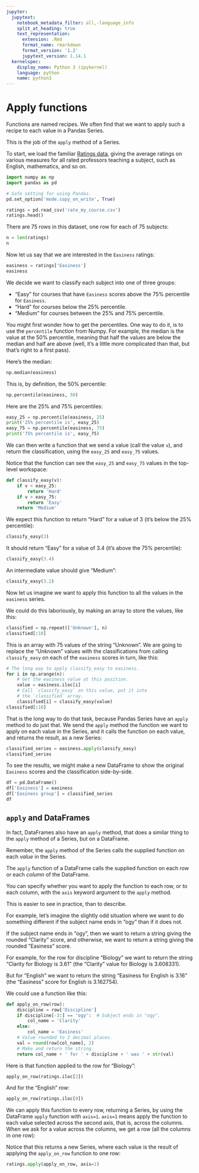 ```yaml
---
jupyter:
  jupytext:
    notebook_metadata_filter: all,-language_info
    split_at_heading: true
    text_representation:
      extension: .Rmd
      format_name: rmarkdown
      format_version: '1.2'
      jupytext_version: 1.14.1
  kernelspec:
    display_name: Python 3 (ipykernel)
    language: python
    name: python3
---
```


# Apply functions

Functions are named recipes.  We often find that we want to apply
such a recipe to each value in a Pandas Series.

This is the job of the `apply` method of a Series.

To start, we load the familiar [Ratings
data](../data/rate_my_professors), giving the average ratings on
various measures for all rated professors teaching a subject,
such as English, mathematics, and so on.

```python
import numpy as np
import pandas as pd

# Safe setting for using Pandas.
pd.set_option('mode.copy_on_write', True)
```

```python
ratings = pd.read_csv('rate_my_course.csv')
ratings.head()
```

There are 75 rows in this dataset, one row for each of 75
subjects:

```python
n = len(ratings)
n
```

Now let us say that we are interested in the `Easiness` ratings:

```python
easiness = ratings['Easiness']
easiness
```

We decide we want to classify each subject into one of three groups:

* "Easy" for courses that have `Easiness` scores above the 75%
  percentile for `Easiness`.
* "Hard" for courses below the 25% percentile.
* "Medium" for courses between the 25% and 75% percentile.

You might first wonder how to get the percentiles.   One way to
do it, is to use the `percentile` function from Numpy.  For
example, the median is the value at the 50% percentile, meaning
that half the values are below the median and half are above
(well, it's a little more complicated than that, but that's right
to a first pass).

Here's the median:

```python
np.median(easiness)
```

This is, by definition, the 50% percentile:

```python
np.percentile(easiness, 50)
```

Here are the 25% and 75% percentiles:

```python
easy_25 = np.percentile(easiness, 25)
print('25% percentile is', easy_25)
easy_75 = np.percentile(easiness, 75)
print('75% percentile is', easy_75)
```

We can then write a function that we send a value (call the value
`v`), and return the classification, using the `easy_25` and
`easy_75` values.

Notice that the function can see the `easy_25` and `easy_75` values in the top-level workspace:

```python
def classify_easy(v):
    if v < easy_25:
        return 'Hard'
    if v > easy_75:
        return 'Easy'
    return 'Medium'
```

We expect this function to return "Hard" for a value of 3 (it's below the 25% percentile):

```python
classify_easy(3)
```

It should return "Easy" for a value of 3.4 (it's above the 75% percentile):

```python
classify_easy(3.4)
```

An intermediate value should give "Medium":

```python
classify_easy(3.2)
```

Now let us imagine we want to apply this function to all the values in the `easiness` series.

We could do this laboriously, by making an array to store the values, like this:

```python
classified = np.repeat(['Unknown'], n)
classified[:10]
```

This is an array with 75 values of the string "Unknown".  We are going to replace the "Unknown" values with the classifications from calling `classify_easy` on each of the `easiness` scores in turn, like this:

```python
# The long way to apply classify_easy to easiness.
for i in np.arange(n):
    # Get the easiness value at this position.
    value = easiness.iloc[i]
    # Call `classify_easy` on this value, put it into
    # the `classified` array.
    classified[i] = classify_easy(value)
classified[:10]
```

That is the long way to do that task, because Pandas Series have an `apply` method to do just that.  We send the `apply` method the function we want to apply on each value in the Series, and it calls the function on each value, and returns the result, as a new Series:

```python
classified_series = easiness.apply(classify_easy)
classified_series
```

To see the results, we might make a new DataFrame to show the
original `Easiness` scores and the classification side-by-side.

```python
df = pd.DataFrame()
df['Easiness'] = easiness
df['Easiness group'] = classified_series
df
```

## `apply` and DataFrames

In fact, DataFrames also have an `apply` method, that does a
similar thing to the `apply` method of a Series, but on a
DataFrame.

Remember, the `apply` method of the Series calls the supplied function on each *value* in the Series.

The `apply` function of a DataFrame calls the supplied function
on each *row* or each *column* of the DataFrame.

You can specify whether you want to apply the function to each row, or to each column, with the `axis` keyword argument to the `apply` method.

This is easier to see in practice, than to describe.

For example, let's imagine the slightly odd situation where we
want to do something different if the subject name ends in "ogy"
than if it does not.

If the subject name ends in "ogy", then we want to return a string giving the rounded "Clarity" score, and otherwise, we want to return a string giving the rounded "Easiness" score.

For example, for the row for discipline "Biology" we want to
return the string "Clarity for Biology is 3.61" (the "Clarity"
value for Biology is 3.608331).

But for "English" we want to return the string "Easiness for
English is 3.16" (the "Easiness" score for English is 3.162754).

We could use a function like this:

```python
def apply_on_row(row):
    discipline = row['Discipline']
    if discipline[-3:] == 'ogy':  # Subject ends in "ogy".
        col_name = 'Clarity'
    else:
        col_name = 'Easiness'
    # Value rounded to 2 decimal places.
    val = round(row[col_name], 2)
    # Make and return the string.
    return col_name + ' for ' + discipline + ' was ' + str(val)
```

Here is that function applied to the row for "Biology":

```python
apply_on_row(ratings.iloc[2])
```

And for the "English" row:

```python
apply_on_row(ratings.iloc[0])
```

We can apply this function to every row, returning a Series, by
using the DataFrame `apply` function with `axis=1`.  `axis=1`
means apply the function to each value selected across the second
axis, that is, across the columns.  When we ask for a value
across the columns, we get a row (all the columns in one row):

Notice that this returns a new Series, where each value is the
result of applying the `apply_on_row` function to one row:

```python
ratings.apply(apply_on_row, axis=1)
```
